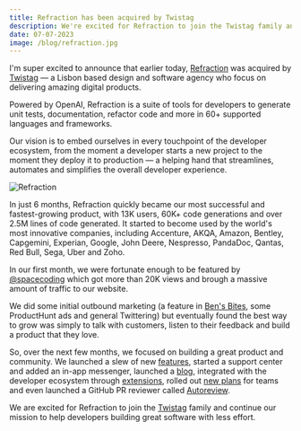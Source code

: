 ```yaml
---
title: Refraction has been acquired by Twistag
description: We're excited for Refraction to join the Twistag family and continue our mission to help developers building great software with less effort.
date: 07-07-2023
image: /blog/refraction.jpg
---
```


I'm super excited to announce that earlier today, [Refraction](https://www.refraction.dev/) was acquired by [Twistag](https://twistag.com/) — a Lisbon based design and software agency who focus on delivering amazing digital products.

Powered by OpenAI, Refraction is a suite of tools for developers to generate unit tests, documentation, refactor code and more in 60+ supported languages and frameworks.

Our vision is to embed ourselves in every touchpoint of the developer ecosystem, from the moment a developer starts a new project to the moment they deploy it to production — a helping hand that streamlines, automates and simplifies the overall developer experience.

![Refraction](/blog/refraction-ui.png)

In just 6 months, Refraction quickly became our most successful and fastest-growing product, with 13K users, 60K+ code generations and over 2.5M lines of code generated. It started to become used by the world's most innovative companies, including Accenture, AKQA, Amazon, Bentley, Capgemini, Experian, Google, John Deere, Nespresso, PandaDoc, Qantas, Red Bull, Sega, Uber and Zoho.

In our first month, we were fortunate enough to be featured by [@spacecoding](https://www.instagram.com/spacecoding/) which got more than 20K views and brough a massive amount of traffic to our website.

<Instagram
  reel="Cnrr_W_oV73"
  caption="A post shared by Gi Bordignon | Programação • Tecnologia • Backend (@spacecoding)"
/>

We did some initial outbound marketing (a feature in [Ben's Bites](https://www.bensbites.co/p/ai-goes-tokyo-drift), some ProductHunt ads and general Twittering) but eventually found the best way to grow was simply to talk with customers, listen to their feedback and build a product that they love.

So, over the next few months, we focused on building a great product and community. We launched a slew of new [features](https://www.refraction.dev/features), started a support center and added an in-app messenger, launched a [blog](https://www.refraction.dev/blog), integrated with the developer ecosystem through [extensions](https://www.refraction.dev/extensions), rolled out [new plans](https://www.refraction.dev/pricing) for teams and even launched a GitHub PR reviewer called [Autoreview](https://www.refraction.dev/autoreview).

We are excited for Refraction to join the [Twistag](https://twistag.com/) family and continue our mission to help developers building great software with less effort.
